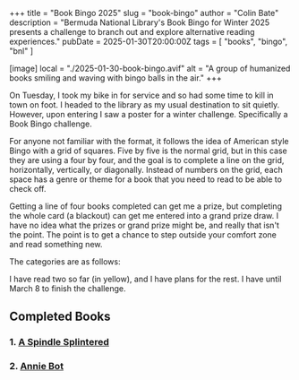 +++
title = "Book Bingo 2025"
slug = "book-bingo"
author = "Colin Bate"
description = "Bermuda National Library's Book Bingo for Winter 2025 presents a challenge to branch out and explore alternative reading experiences."
pubDate = 2025-01-30T20:00:00Z
tags = [ "books", "bingo", "bnl" ]

[image]
local = "./2025-01-30-book-bingo.avif"
alt = "A group of humanized books smiling and waving with bingo balls in the air."
+++

On Tuesday, I took my bike in for service and so had some time to kill in town on foot. I headed to the library as my usual destination to sit quietly. However, upon entering I saw a poster for a winter challenge. Specifically a Book Bingo challenge.

For anyone not familiar with the format, it follows the idea of American style Bingo with a grid of squares. Five by five is the normal grid, but in this case they are using a four by four, and the goal is to complete a line on the grid, horizontally, vertically, or diagonally. Instead of numbers on the grid, each space has a genre or theme for a book that you need to read to be able to check off.

Getting a line of four books completed can get me a prize, but completing the whole card (a blackout) can get me entered into a grand prize draw. I have no idea what the prizes or grand prize might be, and really that isn't the point. The point is to get a chance to step outside your comfort zone and read something new.

The categories are as follows:

<Bingo />

I have read two so far (in yellow), and I have plans for the rest. I have until March 8 to finish the challenge.

## Completed Books

### 1. [A Spindle Splintered](https://www.goodreads.com/book/show/56179356-a-spindle-splintered)

<AuthorGenre author='Alix E. Harrow' genre='Fantasy' icon='genre-fantasy' />

### 2. [Annie Bot](https://www.goodreads.com/book/show/156023123-annie-bot)

<AuthorGenre author="Sierra Greer" genre="Sci-fi" icon="genre-scifi" />
